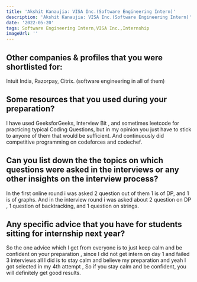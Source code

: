 ```yaml
---
title: 'Akshit Kanaujia: VISA Inc.(Software Engineering Intern)'
description: 'Akshit Kanaujia: VISA Inc.(Software Engineering Intern)'
date: '2022-05-20'
tags: Software Engineering Intern,VISA Inc.,Internship
imageUrl: ''
---
```


## Other companies & profiles that you were shortlisted for:
Intuit India, Razorpay, Citrix. (software engineering in all of them) 

## Some resources that you used during your preparation?
I have used GeeksforGeeks, Interview Bit , and sometimes leetcode for practicing typical Coding Questions, but in my opinion you just have to stick to anyone of them that would be sufficient. And continuously did competitive programming on codeforces and codechef.

## Can you list down the the topics on which questions were asked in the interviews or any other insights on the interview process?
In the first online round i was asked 2 question out of them 1 is of DP, and 1 is of graphs. And in the interview round i was asked about 2 question on  DP , 1 question of backtracking, and 1 question on strings. 

## Any specific advice that you have for students sitting for internship next year?
So the one advice which I get from everyone is to just keep calm and be confident on your preparation , since I did not get intern on day 1 and failed 3 interviews all I did is to stay calm and believe my preparation and  yeah I got selected in my 4th attempt , So if you stay calm and be confident, you will definitely get good results. 

